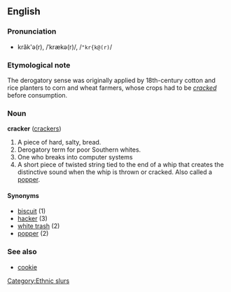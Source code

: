 ==English==
===Pronunciation===
*krăk'ə(r), /ˈkrækə(r)/, /<tt>"kr{k@(r)</tt>/

===Etymological note===
The derogatory sense was originally applied by 18th-century cotton and rice planters to corn and wheat farmers, whose crops had to be ''[[crack]]ed'' before consumption.

===Noun===
'''cracker''' ([[crackers]])

# A piece of hard, salty, bread.
# Derogatory term for poor Southern whites.
# One who breaks into computer systems
# A short piece of twisted string tied to the end of a whip that creates the distinctive sound when the whip is thrown or cracked. Also called a [[popper]].

====Synonyms====
*[[biscuit]] (1)
*[[hacker]] (3)
*[[white trash]] (2)
*[[popper]] (2)

===See also===
*[[cookie]]<!-- "cracker" and "cookie" are both covered by "biscuit" -->

[[Category:Ethnic slurs]]